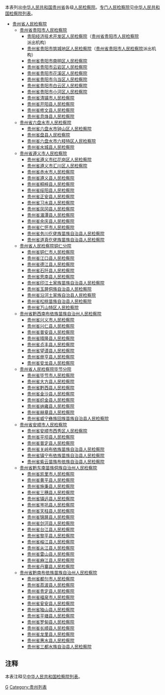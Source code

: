 本表列出[[中华人民共和国|中华人民共和国]][[贵州省|贵州省]]各级[[人民检察院|人民检察院]]。[[专门人民检察院|专门人民检察院]]见[[中华人民共和国检察院列表|中华人民共和国检察院列表]]。
*[[贵州省人民检察院|贵州省人民检察院]]
**[[贵州省贵阳市人民检察院|贵州省贵阳市人民检察院]]
***[[贵阳经济技术开发区人民检察院|贵阳经济技术开发区人民检察院]]（[[贵州省贵阳市人民检察院|贵州省贵阳市人民检察院]]派出机构）
***[[贵州省贵阳市筑城地区人民检察院|贵州省贵阳市筑城地区人民检察院]]（[[贵州省贵阳市人民检察院|贵州省贵阳市人民检察院]]派出机构）
***[[贵州省贵阳市南明区人民检察院|贵州省贵阳市南明区人民检察院]]
***[[贵州省贵阳市云岩区人民检察院|贵州省贵阳市云岩区人民检察院]]
***[[贵州省贵阳市花溪区人民检察院|贵州省贵阳市花溪区人民检察院]]
***[[贵州省贵阳市乌当区人民检察院|贵州省贵阳市乌当区人民检察院]]
***[[贵州省贵阳市白云区人民检察院|贵州省贵阳市白云区人民检察院]]
***[[贵州省贵阳市小河区人民检察院|贵州省贵阳市小河区人民检察院]]
***[[贵州省清镇市人民检察院|贵州省清镇市人民检察院]]
***[[贵州省开阳县人民检察院|贵州省开阳县人民检察院]]
***[[贵州省修文县人民检察院|贵州省修文县人民检察院]]
***[[贵州省息烽县人民检察院|贵州省息烽县人民检察院]]
**[[贵州省六盘水市人民检察院|贵州省六盘水市人民检察院]]
***[[贵州省六盘水市钟山区人民检察院|贵州省六盘水市钟山区人民检察院]]
***[[贵州省盘县人民检察院|贵州省盘县人民检察院]]
***[[贵州省六盘水市六枝特区人民检察院|贵州省六盘水市六枝特区人民检察院]]
***[[贵州省水城县人民检察院|贵州省水城县人民检察院]]
**[[贵州省遵义市人民检察院|贵州省遵义市人民检察院]]
***[[贵州省遵义市红花岗区人民检察院|贵州省遵义市红花岗区人民检察院]]
***[[贵州省遵义市汇川区人民检察院|贵州省遵义市汇川区人民检察院]]
***[[贵州省赤水市人民检察院|贵州省赤水市人民检察院]]
***[[贵州省遵义县人民检察院|贵州省遵义县人民检察院]]
***[[贵州省桐梓县人民检察院|贵州省桐梓县人民检察院]]
***[[贵州省绥阳县人民检察院|贵州省绥阳县人民检察院]]
***[[贵州省正安县人民检察院|贵州省正安县人民检察院]]
***[[贵州省习水县人民检察院|贵州省习水县人民检察院]]
***[[贵州省凤冈县人民检察院|贵州省凤冈县人民检察院]]
***[[贵州省湄潭县人民检察院|贵州省湄潭县人民检察院]]
***[[贵州省余庆县人民检察院|贵州省余庆县人民检察院]]
***[[贵州省仁怀市人民检察院|贵州省仁怀市人民检察院]]
***[[贵州省务川仡佬族苗族自治县人民检察院|贵州省务川仡佬族苗族自治县人民检察院]]
***[[贵州省道真仡佬族苗族自治县人民检察院|贵州省道真仡佬族苗族自治县人民检察院]]
**[[贵州省人民检察院铜仁分院|贵州省人民检察院铜仁分院]]
***[[贵州省铜仁市人民检察院|贵州省铜仁市人民检察院]]
***[[贵州省江口县人民检察院|贵州省江口县人民检察院]]
***[[贵州省德江县人民检察院|贵州省德江县人民检察院]]
***[[贵州省石阡县人民检察院|贵州省石阡县人民检察院]]
***[[贵州省思南县人民检察院|贵州省思南县人民检察院]]
***[[贵州省印江土家族苗族自治县人民检察院|贵州省印江土家族苗族自治县人民检察院]]
***[[贵州省玉屏侗族自治县人民检察院|贵州省玉屏侗族自治县人民检察院]]
***[[贵州省沿河土家族自治县人民检察院|贵州省沿河土家族自治县人民检察院]]
***[[贵州省松桃苗族自治县人民检察院|贵州省松桃苗族自治县人民检察院]]
***[[贵州省万山特区人民检察院|贵州省万山特区人民检察院]]
**[[贵州省黔西南布依族苗族自治州人民检察院|贵州省黔西南布依族苗族自治州人民检察院]]
***[[贵州省兴义市人民检察院|贵州省兴义市人民检察院]]
***[[贵州省兴仁县人民检察院|贵州省兴仁县人民检察院]]
***[[贵州省普安县人民检察院|贵州省普安县人民检察院]]
***[[贵州省晴隆县人民检察院|贵州省晴隆县人民检察院]]
***[[贵州省贞丰县人民检察院|贵州省贞丰县人民检察院]]
***[[贵州省望谟县人民检察院|贵州省望谟县人民检察院]]
***[[贵州省册亨县人民检察院|贵州省册亨县人民检察院]]
***[[贵州省安龙县人民检察院|贵州省安龙县人民检察院]]
**[[贵州省人民检察院毕节分院|贵州省人民检察院毕节分院]]
***[[贵州省毕节市人民检察院|贵州省毕节市人民检察院]]
***[[贵州省大方县人民检察院|贵州省大方县人民检察院]]
***[[贵州省黔西县人民检察院|贵州省黔西县人民检察院]]
***[[贵州省金沙县人民检察院|贵州省金沙县人民检察院]]
***[[贵州省织金县人民检察院|贵州省织金县人民检察院]]
***[[贵州省纳雍县人民检察院|贵州省纳雍县人民检察院]]
***[[贵州省赫章县人民检察院|贵州省赫章县人民检察院]]
***[[贵州省威宁彝族回族苗族自治县人民检察院|贵州省威宁彝族回族苗族自治县人民检察院]]
**[[贵州省安顺市人民检察院|贵州省安顺市人民检察院]]
***[[贵州省安顺市西秀区人民检察院|贵州省安顺市西秀区人民检察院]]
***[[贵州省平坝县人民检察院|贵州省平坝县人民检察院]]
***[[贵州省普定县人民检察院|贵州省普定县人民检察院]]
***[[贵州省关岭布依族苗族自治县人民检察院|贵州省关岭布依族苗族自治县人民检察院]]
***[[贵州省镇宁布依族苗族自治县人民检察院|贵州省镇宁布依族苗族自治县人民检察院]]
***[[贵州省紫云苗族布依族自治县人民检察院|贵州省紫云苗族布依族自治县人民检察院]]
**[[贵州省黔东南苗族侗族自治州人民检察院|贵州省黔东南苗族侗族自治州人民检察院]]
***[[贵州省凯里市人民检察院|贵州省凯里市人民检察院]]
***[[贵州省黄平县人民检察院|贵州省黄平县人民检察院]]
***[[贵州省施秉县人民检察院|贵州省施秉县人民检察院]]
***[[贵州省三穗县人民检察院|贵州省三穗县人民检察院]]
***[[贵州省镇远县人民检察院|贵州省镇远县人民检察院]]
***[[贵州省岑巩县人民检察院|贵州省岑巩县人民检察院]]
***[[贵州省天柱县人民检察院|贵州省天柱县人民检察院]]
***[[贵州省锦屏县人民检察院|贵州省锦屏县人民检察院]]
***[[贵州省剑河县人民检察院|贵州省剑河县人民检察院]]
***[[贵州省台江县人民检察院|贵州省台江县人民检察院]]
***[[贵州省黎平县人民检察院|贵州省黎平县人民检察院]]
***[[贵州省榕江县人民检察院|贵州省榕江县人民检察院]]
***[[贵州省从江县人民检察院|贵州省从江县人民检察院]]
***[[贵州省雷山县人民检察院|贵州省雷山县人民检察院]]
***[[贵州省麻江县人民检察院|贵州省麻江县人民检察院]]
***[[贵州省丹寨县人民检察院|贵州省丹寨县人民检察院]]
**[[贵州省黔南布依族苗族自治州人民检察院|贵州省黔南布依族苗族自治州人民检察院]]
***[[贵州省都匀市人民检察院|贵州省都匀市人民检察院]]
***[[贵州省荔波县人民检察院|贵州省荔波县人民检察院]]
***[[贵州省贵定县人民检察院|贵州省贵定县人民检察院]]
***[[贵州省福泉市人民检察院|贵州省福泉市人民检察院]]
***[[贵州省瓮安县人民检察院|贵州省瓮安县人民检察院]]
***[[贵州省独山县人民检察院|贵州省独山县人民检察院]]
***[[贵州省平塘县人民检察院|贵州省平塘县人民检察院]]
***[[贵州省罗甸县人民检察院|贵州省罗甸县人民检察院]]
***[[贵州省长顺县人民检察院|贵州省长顺县人民检察院]]
***[[贵州省龙里县人民检察院|贵州省龙里县人民检察院]]
***[[贵州省惠水县人民检察院|贵州省惠水县人民检察院]]
***[[贵州省三都水族自治县人民检察院|贵州省三都水族自治县人民检察院]]

==注释==
本表注释见[[中华人民共和国检察院列表|中华人民共和国检察院列表]]。
{{reflist}}
{{贵州行政区划}}
{{中华人民共和国检察院}}
[[Category:中华人民共和国检察院列表|G]]
[[Category:贵州列表|Category:贵州列表]]